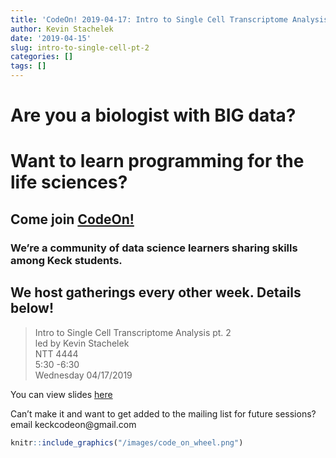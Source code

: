 ```yaml
---
title: 'CodeOn! 2019-04-17: Intro to Single Cell Transcriptome Analysis pt. 2'
author: Kevin Stachelek
date: '2019-04-15'
slug: intro-to-single-cell-pt-2
categories: []
tags: []
---
```


# Are you a biologist with __BIG__ data? 

# Want to learn programming for the life sciences? 

## Come join [CodeOn!](https://keckcodeon.netlify.com) 

### We're a community of data science learners sharing skills among Keck students. 

## We host gatherings every other week. Details below!

> Intro to Single Cell Transcriptome Analysis pt. 2  
led by Kevin Stachelek  
NTT 4444  
5:30 -6:30  
Wednesday 04/17/2019

You can view slides [here](/slides/intro_scrnaseq_pt_2/scRNAseq_intro.html)

Can't make it and want to get added to the mailing list for future sessions? email keckcodeon@gmail.com

```r
knitr::include_graphics("/images/code_on_wheel.png")
```



